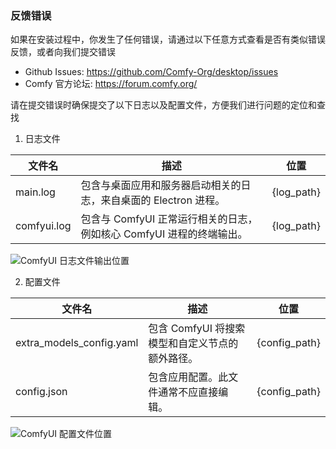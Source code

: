 ### 反馈错误

如果在安装过程中，你发生了任何错误，请通过以下任意方式查看是否有类似错误反馈，或者向我们提交错误

- Github Issues: https://github.com/Comfy-Org/desktop/issues
- Comfy 官方论坛: https://forum.comfy.org/

请在提交错误时确保提交了以下日志以及配置文件，方便我们进行问题的定位和查找

1. 日志文件

| 文件名         | 描述                                                              | 位置             |
|---------------|------------------------------------------------------------------|------------------|
| main.log      | 包含与桌面应用和服务器启动相关的日志，来自桌面的 Electron 进程。          | {log_path}       |
| comfyui.log   | 包含与 ComfyUI 正常运行相关的日志，例如核心 ComfyUI 进程的终端输出。      | {log_path}       |

![ComfyUI 日志文件输出位置](/images/desktop/win-comfyui-desktop-10-logs.jpg)

2. 配置文件

| 文件名                     | 描述                                                      | 位置                                                   |
|---------------------------|----------------------------------------------------------|--------------------------------------------------------|
| extra_models_config.yaml  | 包含 ComfyUI 将搜索模型和自定义节点的额外路径。                 | {config_path}           |
| config.json               | 包含应用配置。此文件通常不应直接编辑。                          | {config_path}           |

![ComfyUI 配置文件位置](/images/desktop/win-comfyui-desktop-11-config.jpg)

